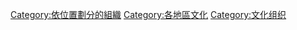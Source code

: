 [[Category:依位置劃分的組織|Category:依位置劃分的組織]]
[[Category:各地區文化|Category:各地區文化]]
[[Category:文化组织|Category:文化组织]]